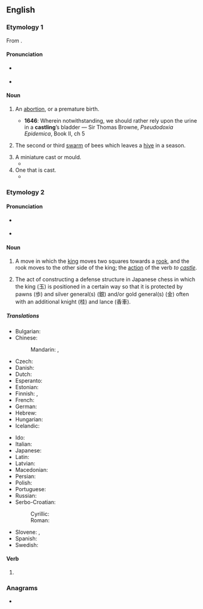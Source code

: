 {{also|Castling}}
==English==

===Etymology 1===
From {{suffix|en|cast|ling}}.

====Pronunciation====
* {{a|UK}} {{IPA|en|/ˈkɑːstlɪŋ/}}
* {{a|US}} {{IPA|en|/ˈkæstlɪŋ/}}

====Noun====
{{en-noun}}

# {{lb|en|obsolete}} An [[abortion]], or a premature birth.
#* '''1646''': Wherein notwithstanding, we should rather rely upon the urine in a '''castling'''’s bladder — Sir Thomas Browne, ''Pseudodoxia Epidemica'', Book II, ch 5
# {{lb|en|obsolete}} The second or third [[swarm]] of bees which leaves a [[hive]] in a season.
# A miniature cast or mould.
#* {{quote-text|en|year=2009|author=Danielle Devon|title=Divinity in Chains - Page 6|passage=From the Celeste's own image was the first '''castling''' molded. A soft, delicate creature of flesh and blood she would call Woman. So that Her '''castlings''' may never feel the loneliness she Herself did suffer, she bestowed woman with a mate [...]}}
# One that is cast.
#* {{quote-text|en|year=1678|author=Claude Saumaise|title=Funus linguae hellenisticae|passage=[...] shift for themselves, and seek out new habitations; such '''castlings''' might in their waudring throughout the South Sea (most of the Oriental Islands being formerly inhabited by by their Off-spring) fall with the coast of Term Primitive Language.}}

===Etymology 2===
{{wikipedia}}
{{wikipedia|Castle (shogi)}}
{{suffix|en|castle|ing}}

====Pronunciation====
* {{a|UK}} {{IPA|en|/ˈkɑːsəlɪŋ/}}
* {{a|US}} {{IPA|en|/ˈkæsəlɪŋ/}}

====Noun====
{{en-noun|-|s}}

# {{lb|en|chess}} A move in which the [[king]] moves two squares towards a [[rook]], and the rook moves to the other side of the king; the [[action]] of the verb ''to [[castle]]''.
# {{lb|en|shogi}} The act of constructing a defense structure in Japanese chess in which the king (玉) is positioned in a certain way so that it is protected by pawns (歩) and silver general(s) (銀) and/or gold general(s) (金) often with an additional knight (桂) and lance (香車).

=====Translations=====
{{trans-top|move in chess}}
* Bulgarian: {{t|bg|рокада|f}}
* Chinese:
*: Mandarin: {{t|cmn|王車易位|sc=Hani}}, {{t|cmn|王车易位|tr=wáng-jū yìwèi|sc=Hani}}
* Czech: {{t|cs|rošáda|f}}
* Danish: {{t|da|rokade|c}}
* Dutch: {{t+|nl|rokade|f}}
* Esperanto: {{t|eo|aroko}}
* Estonian: {{t|et|vangerdus}}
* Finnish: {{t+|fi|linnoitus}}, {{t+|fi|tornitus}}
* French: {{t+|fr|roque|m}}
* German: {{t+|de|Rochade|f}}
* Hebrew: {{t+|he|הצרחה|f}}
* Hungarian: {{t|hu|sáncolás}}
* Icelandic: {{t|is|hrókering|f}}
{{trans-mid}}
* Ido: {{t+|io|roquo}}
* Italian: {{t+|it|arrocco}}
* Japanese: {{t|ja|キャスリング|tr=kyasuringu}}
* Latin: {{t|la|adrochatio|f}}
* Latvian: {{t|lv|rokāde}}
* Macedonian: {{t|mk|рокада|f}}
* Persian: {{t|fa|قلعه بستن|tr=qal'e bastan|sc=fa-Arab}}
* Polish: {{t+|pl|roszada|f}}
* Portuguese: {{t+|pt|roque|m}}
* Russian: {{t+|ru|рокиро́вка|f}}
* Serbo-Croatian:
*: Cyrillic: {{t|sh|рокада}}
*: Roman: {{t+|sh|rokada}}
* Slovene: {{t|sl|rošada|f}}, {{t|sl|rokada|f}}
* Spanish: {{t+|es|enroque|m}}
* Swedish: {{t+|sv|rockad}}
{{trans-bottom}}

====Verb====
{{head|en|verb form}}

# {{present participle of|en|castle|nocat=1}}

===Anagrams===
* {{anagrams|en|a=acgilnst|catlings|sclating}}